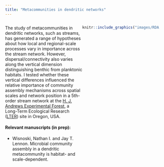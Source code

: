 ```yaml
---
title: "Metacommunities in dendritic networks"
---
```

<style>
.column-left{
  float: left;
  width: 50%;
  text-align: left;
}

.column-right{
  float: right;
  width: 50%;
  text-align: left;
}
</style>


<div class="column-left">
The study of metacommunities in dendritic networks, such as streams, has generated a range of hypotheses about how local and regional-scale processes vary in importance across the stream network. However, dispersal/connectivity also varies along the vertical dimension distinguishing benthic from planktonic habitats. I tested whether these vertical differences influenced the relative importance of community assembly mechanisms across spatial scales and network position in a 5th-order stream network at the [H. J. Andrews Experimental Forest](http://andrewsforest.oregonstate.edu/), a Long-Term Ecological Research ([LTER](https://lternet.edu/)) site in Oregon, USA. 

#### Relevant manuscripts (in prep): 
- Wisnoski, Nathan I. and Jay T. Lennon. Microbial community assembly in a dendritic metacommunity is habitat- and scale-dependent.
</div>

<div class="column-right">
```r
knitr::include_graphics("images/RDA.png")
```
</div>